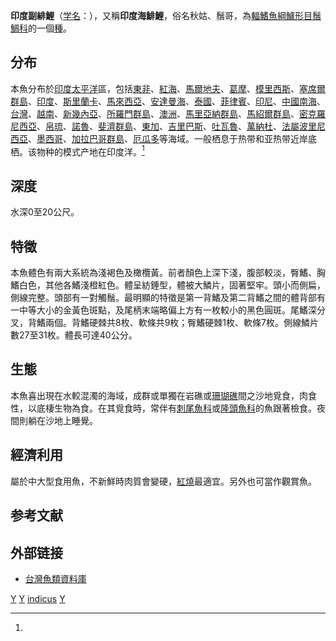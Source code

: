{{Speciesbox 
| taxon = Parupeneus indicus
| image = Indian goatfish Parupeneus indicus (5846792237).jpg
| status = NE
| status_system = IUCN3.1
| authority =  [[Shaw|Shaw]], 1803<ref name='id7581'>{{cite web| url =http://www.bioinfo.cn/db05/BjdwSpecies.php?action=view&id=7581| title =印度副绯鲤| work =中国动物物种编目数据库| publisher =中国科学院微生物研究所| author =中国科学院动物研究所| accessdate =2009-04-16| deadurl =yes| archiveurl =https://web.archive.org/web/20160305001540/http://www.bioinfo.cn/db05/BjdwSpecies.php?action=view&id=7581| archivedate =2016-03-05}}</ref>
| synonyms = *''Upeneus indicus''<br /><small>Shaw, 1803</small>
*''Pseudupeneus indicus''<br /><small>Shaw, 1803</small>
*''Mullus indicus''<br /><small>Shaw, 1803</small>
}}
'''印度副緋鯉'''（[[学名|学名]]：{{lang|la|''Parupeneus indicus''}}），又稱'''印度海鯡鯉'''，俗名秋姑、鬚哥，為[[輻鰭魚綱|輻鰭魚綱]][[鱸形目|鱸形目]][[鬚鯛科|鬚鯛科]]的一個[[種|種]]。

==分布==
本魚分布於[[印度|印度]][[太平洋|太平洋]]區，包括[[東非|東非]]、[[紅海|紅海]]、[[馬爾地夫|馬爾地夫]]、[[葛摩|葛摩]]、[[模里西斯|模里西斯]]、[[塞席爾群島|塞席爾群島]]、[[印度|印度]]、[[斯里蘭卡|斯里蘭卡]]、[[馬來西亞|馬來西亞]]、[[安達曼海|安達曼海]]、[[泰國|泰國]]、[[菲律賓|菲律賓]]、[[印尼|印尼]]、[[中國|中國]][[南海|南海]]、[[台灣|台灣]]、[[越南|越南]]、[[新幾內亞|新幾內亞]]、[[所羅門群島|所羅門群島]]、[[澳洲|澳洲]]、[[馬里亞納群島|馬里亞納群島]]、[[馬紹爾群島|馬紹爾群島]]、[[密克羅尼西亞|密克羅尼西亞]]、[[帛琉|帛琉]]、[[諾魯|諾魯]]、[[斐濟群島|斐濟群島]]、[[東加|東加]]、[[吉里巴斯|吉里巴斯]]、[[吐瓦魯|吐瓦魯]]、[[萬納杜|萬納杜]]、[[法屬波里尼西亞|法屬波里尼西亞]]、[[墨西哥|墨西哥]]、[[加拉巴哥群島|加拉巴哥群島]]、[[厄瓜多|厄瓜多]]等海域。一般栖息于热带和亚热带近岸底栖。该物种的模式产地在印度洋。<ref name='id7581'/>

==深度==
水深0至20公尺。

==特徵==
本魚體色有兩大系統為淺褐色及橄欖黃。前者顏色上深下淺，腹部較淡，臀鰭、胸鰭白色，其他各鰭淺橙紅色。體呈紡錘型，體被大鱗片，固著堅牢。頭小而側扁，側線完整。頭部有一對觸鬚。最明顯的特徵是第一背鰭及第二背鰭之間的體背部有一中等大小的金黃色斑點，及尾柄末端略偏上方有一枚較小的黑色圓斑。尾鰭深分叉，背鰭兩個。背鰭硬棘共8枚、軟條共9枚；臀鰭硬棘1枚、軟條7枚。側線鱗片數27至31枚。體長可達40公分。

==生態==
本魚喜出現在水較混濁的海域，成群或單獨在岩礁或[[珊瑚礁|珊瑚礁]]間之沙地覓食，肉食性，以底棲生物為食。在其覓食時，常伴有[[刺尾魚科|刺尾魚科]]或[[隆頭魚科|隆頭魚科]]的魚跟著檢食。夜間則躺在沙地上睡覺。

==經濟利用==
屬於中大型食用魚，不新鮮時肉質會變硬，[[紅燒|紅燒]]最適宜。另外也可當作觀賞魚。

== 参考文献 ==
{{reflist}}

==外部链接==
*[http://fishdb.sinica.edu.tw/chi/species.php?id=361_011 台灣魚類資料庫] {{Wayback|url=http://fishdb.sinica.edu.tw/chi/species.php?id=361_011 |date=20160304193834 }}
{{Taxonbar|from=Q921664}}

[[Category:食用鱼|Y]]
[[Category:觀賞魚|Y]]
[[Category:副緋鯉屬|indicus]]
[[Category:1803年描述的鱼类|Y]]